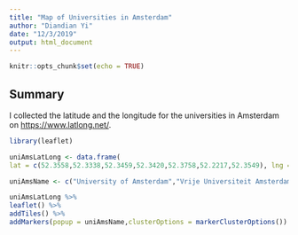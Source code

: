 ```yaml
---
title: "Map of Universities in Amsterdam"
author: "Diandian Yi"
date: "12/3/2019"
output: html_document
---
```


```r
knitr::opts_chunk$set(echo = TRUE)
```

## Summary

I collected the latitude and the longitude for the universities in Amsterdam on <https://www.latlong.net/>.

```r
library(leaflet)

uniAmsLatLong <- data.frame(
lat = c(52.3558,52.3338,52.3459,52.3420,52.3758,52.2217,52.3549), lng = c(4.9557,4.8657,4.9165,4.8598,4.9092,4.5359,4.9512))

uniAmsName <- c("University of Amsterdam","Vrije Universiteit Amsterdam","Amsterdam University of Applied Sciences","Gerrit Rietveld Academie","Conservatorium van Amsterdam","Amsterdam School of the Arts","Amsterdam University College")

uniAmsLatLong %>%
leaflet() %>%
addTiles() %>%
addMarkers(popup = uniAmsName,clusterOptions = markerClusterOptions())
```
